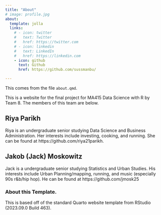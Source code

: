 ```yaml
---
title: "About"
# image: profile.jpg
about:
  template: jolla
  links:
    # - icon: twitter
    #   text: Twitter
    #   href: https://twitter.com
    # - icon: linkedin
    #   text: LinkedIn
    #   href: https://linkedin.com
    - icon: github
      text: Github
      href: https://github.com/sussmanbu/

---
```



This comes from the file `about.qmd`.

This is a website for the final project for MA415 Data Science with R by Team 8.
The members of this team are below.

## Riya Parikh

Riya is an undergraduate senior studying Data Science and Business Administration. Her interests include investing, cooking, and running. She can be found at https://github.com/riya21parikh.

## Jakob (Jack) Moskowitz 
Jack is a undergraduate senior studying Statistics and Urban Studies. His interests include 
Urban Planning/mapping, running, and music (especially 90s r&b/hip hop). He can be found 
at https://github.com/jmosk25 

<!-- Please leave in the information below -->

### About this Template.

This is based off of the standard Quarto website template from RStudio (2023.09.0 Build 463).
